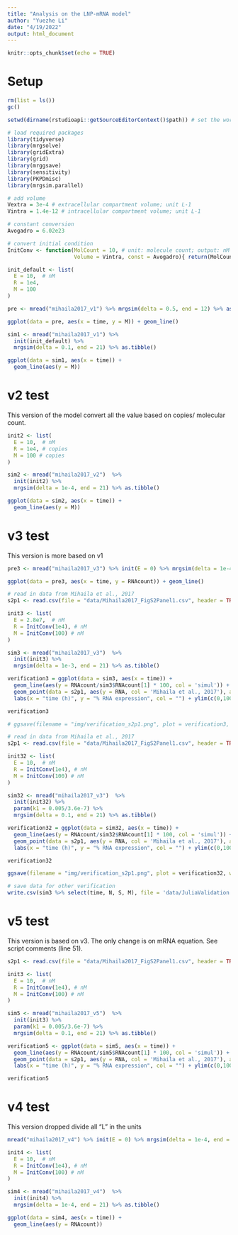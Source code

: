 ```yaml
---
title: "Analysis on the LNP-mRNA model"
author: "Yuezhe Li"
date: "4/19/2022"
output: html_document
---
```


```r
knitr::opts_chunk$set(echo = TRUE)
```

# Setup

```r
rm(list = ls())
gc()

setwd(dirname(rstudioapi::getSourceEditorContext()$path)) # set the working directory at the folder that contains the script

# load required packages
library(tidyverse)
library(mrgsolve)
library(gridExtra)
library(grid)
library(mrggsave)
library(sensitivity)
library(PKPDmisc)
library(mrgsim.parallel)

# add volume
Vextra = 3e-4 # extracellular compartment volume; unit L-1
Vintra = 1.4e-12 # intracellular compartment volume; unit L-1

# constant conversion
Avogadro = 6.02e23

# convert initial condition
InitConv <- function(MolCount = 10, # unit: molecule count; output: nM
                     Volume = Vintra, const = Avogadro){ return(MolCount/ Avogadro/ Vintra * 1e9) }

init_default <- list(
  E = 10,  # nM
  R = 1e4, 
  M = 100 
)
```


```r
pre <- mread("mihaila2017_v1") %>% mrgsim(delta = 0.5, end = 12) %>% as.tibble()

ggplot(data = pre, aes(x = time, y = M)) + geom_line()
```
```r
sim1 <- mread("mihaila2017_v1") %>%
  init(init_default) %>%
  mrgsim(delta = 0.1, end = 21) %>% as.tibble()

ggplot(data = sim1, aes(x = time)) + 
  geom_line(aes(y = M))
```
# v2 test

This version of the model convert all the value based on copies/ molecular count. 


```r
init2 <- list(
  E = 10,  # nM
  R = 1e4, # copies 
  M = 100 # copies
)

sim2 <- mread("mihaila2017_v2")  %>%
  init(init2) %>%
  mrgsim(delta = 1e-4, end = 21) %>% as.tibble()

ggplot(data = sim2, aes(x = time)) + 
  geom_line(aes(y = M))
```

# v3 test

This version is more based on v1

```r
pre3 <- mread("mihaila2017_v3") %>% init(E = 0) %>% mrgsim(delta = 1e-4, end = 10) %>% as.tibble()

ggplot(data = pre3, aes(x = time, y = RNAcount)) + geom_line()
```

```r
# read in data from Mihaila et al., 2017
s2p1 <- read.csv(file = "data/Mihaila2017_FigS2Panel1.csv", header = TRUE)

init3 <- list(
  E = 2.8e7,  # nM
  R = InitConv(1e4), # nM 
  M = InitConv(100) # nM
)

sim3 <- mread("mihaila2017_v3")  %>%
  init(init3) %>%
  mrgsim(delta = 1e-3, end = 21) %>% as.tibble()

verification3 = ggplot(data = sim3, aes(x = time)) + 
  geom_line(aes(y = RNAcount/sim3$RNAcount[1] * 100, col = 'simul')) + 
  geom_point(data = s2p1, aes(y = RNA, col = 'Mihaila et al., 2017'), alpha = 0.5, size = 3) + 
  labs(x = "time (h)", y = "% RNA expression", col = "") + ylim(c(0,100)) + theme_bw()

verification3

# ggsave(filename = "img/verification_s2p1.png", plot = verification3, width = 12, height = 4)
```

```r
# read in data from Mihaila et al., 2017
s2p1 <- read.csv(file = "data/Mihaila2017_FigS2Panel1.csv", header = TRUE)

init32 <- list(
  E = 10,  # nM
  R = InitConv(1e4), # nM 
  M = InitConv(100) # nM
)

sim32 <- mread("mihaila2017_v3")  %>%
  init(init32) %>%
  param(k1 = 0.005/3.6e-7) %>%
  mrgsim(delta = 0.1, end = 21) %>% as.tibble()

verification32 = ggplot(data = sim32, aes(x = time)) + 
  geom_line(aes(y = RNAcount/sim32$RNAcount[1] * 100, col = 'simul')) + 
  geom_point(data = s2p1, aes(y = RNA, col = 'Mihaila et al., 2017'), alpha = 0.5, size = 3) + 
  labs(x = "time (h)", y = "% RNA expression", col = "") + ylim(c(0,100)) + theme_bw()

verification32

ggsave(filename = "img/verification_s2p1.png", plot = verification32, width = 12, height = 4)

# save data for other verification
write.csv(sim3 %>% select(time, N, S, M), file = 'data/JuliaValidation.csv', row.names = FALSE)
```

# v5 test 

This version is based on v3. The only change is on mRNA equation. See script comments (line 51).

```r
s2p1 <- read.csv(file = "data/Mihaila2017_FigS2Panel1.csv", header = TRUE)

init3 <- list(
  E = 10,  # nM
  R = InitConv(1e4), # nM 
  M = InitConv(100) # nM
)

sim5 <- mread("mihaila2017_v5")  %>%
  init(init3) %>%
  param(k1 = 0.005/3.6e-7) %>%
  mrgsim(delta = 0.1, end = 21) %>% as.tibble()

verification5 <- ggplot(data = sim5, aes(x = time)) + 
  geom_line(aes(y = RNAcount/sim5$RNAcount[1] * 100, col = 'simul')) + 
  geom_point(data = s2p1, aes(y = RNA, col = 'Mihaila et al., 2017'), alpha = 0.5, size = 3) + 
  labs(x = "time (h)", y = "% RNA expression", col = "") + ylim(c(0,100)) + theme_bw()

verification5
```

# v4 test

This version dropped divide all "L" in the units

```r
mread("mihaila2017_v4") %>% init(E = 0) %>% mrgsim(delta = 1e-4, end = 10) %>% plot(RNAcount ~ time)
```

```r
init4 <- list(
  E = 10,  # nM
  R = InitConv(1e4), # nM 
  M = InitConv(100) # nM
)

sim4 <- mread("mihaila2017_v4")  %>%
  init(init4) %>%
  mrgsim(delta = 1e-4, end = 21) %>% as.tibble()

ggplot(data = sim4, aes(x = time)) + 
  geom_line(aes(y = RNAcount))
```

